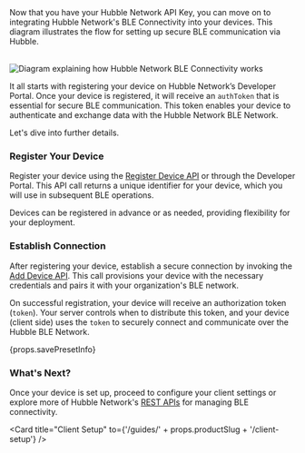
<span>
  Now that you have your Hubble Network API Key, you can move on to integrating Hubble Network's
  BLE Connectivity into your devices. This diagram illustrates the flow for setting up secure BLE communication via Hubble.
</span>

<br />
<br />

![Diagram explaining how Hubble Network BLE Connectivity works](/static/home/diagram.png)

It all starts with registering your device on Hubble Network’s Developer Portal. Once your device is registered, it will receive an `authToken` that is essential for secure BLE communication. This token enables your device to authenticate and exchange data with the Hubble Network BLE Network.

Let's dive into further details.

### Register Your Device

Register your device using the [Register Device API](/api#/operations/register_device) or through the Developer Portal. This API call returns a unique identifier for your device, which you will use in subsequent BLE operations.

Devices can be registered in advance or as needed, providing flexibility for your deployment.

### Establish Connection

After registering your device, establish a secure connection by invoking the [Add Device API](/api#/operations/add_device). This call provisions your device with the necessary credentials and pairs it with your organization's BLE network.

On successful registration, your device will receive an authorization token (`token`). Your server controls when to distribute this token, and your device (client side) uses the `token` to securely connect and communicate over the Hubble BLE Network.

<span>{props.savePresetInfo}</span>

### What's Next?

Once your device is set up, proceed to configure your client settings or explore more of Hubble Network's [REST APIs](/api/) for managing BLE connectivity.

<Card
  title="Client Setup"
  to={'/guides/' + props.productSlug + '/client-setup'}
/>
